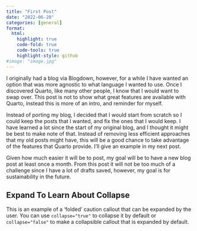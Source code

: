 ```yaml
---
title: "First Post"
date: "2022-06-20"
categories: [general]
format: 
  html:
    highlight: true
    code-fold: true
    code-tools: true
    highlight-style: github
#image: "image.jpg"
---
```


I originally had a blog via Blogdown, however, for a while I have wanted an option that was more agnostic to what language I wanted to use. Once I discovered Quarto, like many other people, I know that I would want to swap over. This post is not to show what great features are available with Quarto, instead this is more of an intro, and reminder for myself.

Instead of porting my blog, I decided that I would start from scratch so I could keep the posts that I wanted, and fix the ones that I would keep. I have learned a lot since the start of my original blog, and I thought it might be best to make note of that. Instead of removing less efficient approaches that my old posts might have, this will be a good chance to take advantage of the features that Quarto provide. I’ll give an example in my next post.

Given how much easier it will be to post, my goal will be to have a new blog post at least once a month. From this post it will not be too much of a challenge since I have a lot of drafts saved, however, my goal is for sustainability in the future.

:::{.callout-caution collapse="true"}
## Expand To Learn About Collapse

This is an example of a 'folded' caution callout that can be expanded by the user. You can use `collapse="true"` to collapse it by default or `collapse="false"` to make a collapsible callout that is expanded by default.
:::